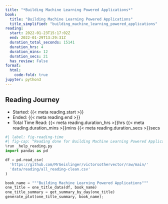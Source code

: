 ```yaml
---
title: "*Building Machine Learning Powered Applications*"
book:
  title: "Building Machine Learning Powered Applications"
  title_simplified: "building_machine_learning_powered_applications"
reading:
  start: 2022-01-23T15:17:02Z
  end: 2022-01-29T13:29:31Z
  duration_total_seconds: 15141
  duration_hrs: 4
  duration_mins: 12
  duration_secs: 21
  has_review: False
format:
  html:
    code-fold: true
jupyter: python3
---
```


## Reading Journey

* Started: {{< meta reading.start >}}
* Ended: {{< meta reading.end >}}
* Total Time Read: {{< meta reading.duration_hrs >}}hrs {{< meta reading.duration_mins >}}mins {{< meta reading.duration_secs >}}secs

```python
#| label: fig-reading-time
#| fig-cap: "Reading done for Building Machine Learning Powered Applications"
%run _help_reading.py
import pandas as pd

df = pd.read_csv(
  'https://github.com/MrGeislinger/victorsothervector/raw/main/'
  'data/reading/all_reading-clean.csv'
)

book_name = """Building Machine Learning Powered Applications"""
one_title = one_title_data(df, book_name)
one_title_summary = get_summary_by_day(one_title)
generate_plot(one_title_summary, book_name);
```

